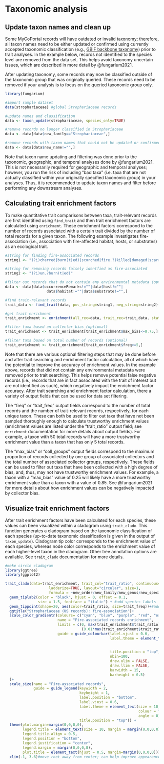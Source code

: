 # Taxonomic analysis {#tax}

## Update taxon names and clean up

Some MyCoPortal records will have outdated or invalid taxonomy; therefore, all taxon names need to be either updated or confirmed using currently accepted taxonomic classification (e.g., [GBIF backbone taxonomy](https://www.gbif.org/dataset/d7dddbf4-2cf0-4f39-9b2a-bb099caae36c)) prior to trait analyses. In the example below, records not identified to the species level are removed from the data set. This helps avoid taxonomy uncertain issues, which are described in more detail by @fungarium2021.

After updating taxonomy, some records may now be classified outside of the taxonomic group that was originally queried. These records need to be removed if your analysis is to focus on the queried taxonomic group only. 

```r
library(fungarium)

#import sample dataset
data(strophariaceae) #global Strophariaceae records

#update names and classification
data <- taxon_update(strophariaceae, species_only=TRUE) 

#remove records no longer classified in Strophariaceae
data <- data[data$new_family=="Strophariaceae",] 

#remove records with taxon names that could not be updated or confirmed
data <- data[data$new_name!="",]
```

Note that taxon name updating and filtering was done prior to the taxonomic, geographic, and temporal analyses done by @fungarium2021. This is not necessarily required for geographic and temporal analyses; however, you run the risk of including "bad taxa" (i.e. taxa that are not actually classified within your originally specified taxonomic group) in your analyses. Thus, it is recommended to update taxon names and filter before performing any downstream analyses.

## Calculating trait enrichment factors

To make quantitative trait comparisons between taxa, trait-relevant records are first identified using `find_trait` and then trait enrichment factors are calculated using `enrichment`. These enrichment factors correspond to the number of records associated with a certain trait divided by the number of total records for a given taxon. The following example investigates fire-association (i.e., association with fire-affected habitat, hosts, or substrates) as an ecological trait.

```r
#string for finding fire-associated records
string1 <- "(?i)charred|burn(t|ed)|scorched|fire.?(killed|damaged|scarred)|killed.by.fire"

#string for removing records falsely identfied as fire-associated
string2 <- "(?i)un.?burn(t|ed)"

#filter out records that do not contain any environmental metadata (optional)
data <- data[data$occurrenceRemarks!=""|data$host!=""|
                   data$habitat!=""|data$substrate!="",]

#find trait-relevant records
trait_data <- find_trait(data, pos_string=string1, neg_string=string2)

#get trait enrichment
trait_enrichment <- enrichment(all_rec=data, trait_rec=trait_data, status_feed=FALSE)

#filter taxa based on collector bias (optional)
trait_enrichment <- trait_enrichment[trait_enrichment$max_bias<=0.75,]

#filter taxa based on total number of records (optional)
trait_enrichment <- trait_enrichment[trait_enrichment$freq>=5,]
```

Note that there are various optional filtering steps that may be done before and after trait searching and enrichment factor calculation, all of which have the potential to improve the accuracy of enrichment values. In the example above, records that did not contain any environmental metadata were removed prior to trait searching. This helps remove potential false negative records (i.e., records that are in fact associated with the trait of interest but are not identified as such), which negatively impact the enrichment factor accuracy. After trait searching and enrichment factor calculation, there a variety of output fields that can be used for data set filtering.

The "freq" or "trait_freq" output fields correspond to the number of total records and the number of trait-relevant records, respectively, for each unique taxon. These can both be used to filter out taxa that have not been sampled thoroughly enough to calculate trustworthy enrichment values (enrichment values are listed under the "trait_ratio" output field; see `enrichment` documentation for more details about output fields). For example, a taxon with 50 total records will have a more trustworthy enrichment value than a taxon that has only 5 total records.

The "max_bias" or "coll_groups" output fields correspond to the maximum proportion of records collected by one group of associated collectors and the total number of associated collector groups, respectively. These fields can be used to filter out taxa that have been collected with a high degree of bias, and, thus, may not have trustworthy enrichment values. For example, a taxon with a "max_bias" value of 0.25 will likely have a more trustworthy enrichment value than a taxon with a value of 0.85. See @fungarium2021 for more details about how enrichment values can be negatively impacted by collector bias.

## Visualize trait enrichment factors

After trait enrichment factors have been calculated for each species, these values can been visualized within a cladogram using `trait_clado`. This function generates a cladogram based on the taxonomic classification of each species (up-to-date taxonomic classification is given in the output of `taxon_update`). Cladogram tip color corresponds to the enrichment value of each species, whereas node color corresponds to the enrichment value of each higher-level taxon in the cladogram. Other tree annotation options are available. See `trait_clado` documentation for more details.

```r
#make circle cladogram
library(ggtree)
library(ggplot2)

trait_clado(data=trait_enrichment, trait_col="trait_ratio", continuous=TRUE,
                    ladderize=TRUE, layout="circular", size=1,
                    formula = ~new_order/new_family/new_genus/new_species)+
  geom_tiplab2(color = "black", hjust = 0, offset = 0.1,
               size = 1.5, fontface = "italic") + #add species labels
  geom_tippoint(shape=20, aes(color=trait_ratio, size=trait_freq))+#add tree tips
  ggtitle("Strophariaceae (US records): fire-association")+
  scale_color_gradientn(colours= c("cyan", "blue", "purple", "red", "orange"),
                        name = "Fire-associated records enrichment",
                        limits = c(0, max(trait_enrichment$trait_ratio)+
                                   (0.01*max(trait_enrichment$trait_ratio))),
                        guide = guide_colourbar(label.vjust = 0.6,
                                                label.theme = element_text(size = 10,
                                                                           colour = "black",
                                                                           angle = 0),
                                                title.position = "top",
                                                nbin=100,
                                                draw.ulim = FALSE,
                                                draw.llim = FALSE,
                                                barwidth = 15,
                                                barheight = 0.5)
  )+
  scale_size(name = "Fire-associated records",
             guide = guide_legend(keywidth = 2,
                                  keyheight = 1,
                                  label.position = "bottom",
                                  label.vjust = 0.6,
                                  label.theme = element_text(size = 10,
                                                             colour = "black",
                                                             angle = 0),
                                  title.position = "top")) +
  theme(plot.margin=margin(0,0,0,0),
        legend.title = element_text(size = 10, margin = margin(0,0,0,0)),
        legend.title.align = 0.5,
        legend.position = "bottom",
        legend.justification = "center",
        legend.margin = margin(0,0,0,0),
        plot.title = element_text(hjust = 0.5, margin=margin(0,0,0,0)))+
  xlim(-1, 3.6)#move root away from center; can help improve appearance of circular plot
```

